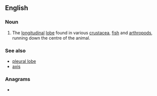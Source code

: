 ==English==

===Noun===
{{en-noun}}

# {{lb|en|anatomy}} The [[longitudinal]] [[lobe]] found in various [[crustacea]], [[fish]] and [[arthropod]]s, running down the centre of the animal.

===See also===
* [[pleural lobe]]
* [[axis]]

===Anagrams===
* {{anagrams|en|a=aabeillox|exolabial}}